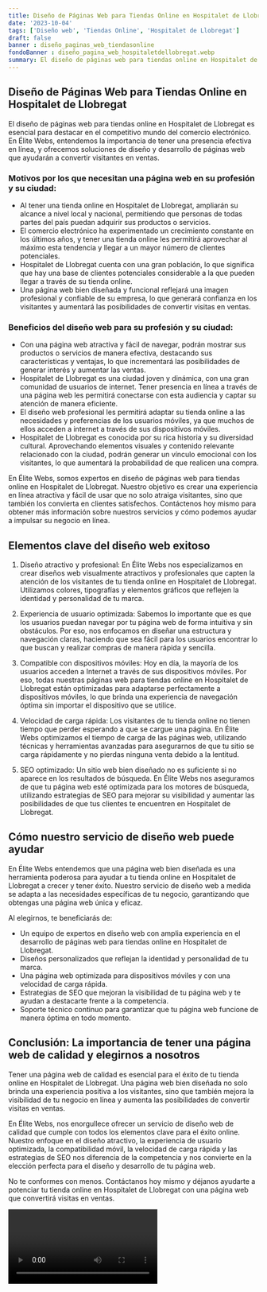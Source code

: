 ```yaml
---
title: Diseño de Páginas Web para Tiendas Online en Hospitalet de Llobregat
date: '2023-10-04'
tags: ['Diseño web', 'Tiendas Online', 'Hospitalet de Llobregat']
draft: false
banner : diseño_paginas_web_tiendasonline
fondoBanner : diseño_pagina_web_hospitaletdellobregat.webp
summary: El diseño de páginas web para tiendas online en Hospitalet de Llobregat es esencial para destacar en el competitivo mundo del comercio electrónico. En Élite Webs, entendemos la importancia de tener una presencia efectiva en línea, y ofrecemos soluciones de diseño y desarrollo de páginas web que ayudarán a convertir visitantes en ventas.
---
```


## Diseño de Páginas Web para Tiendas Online en Hospitalet de Llobregat

El diseño de páginas web para tiendas online en Hospitalet de Llobregat es esencial para destacar en el competitivo mundo del comercio electrónico. En Élite Webs, entendemos la importancia de tener una presencia efectiva en línea, y ofrecemos soluciones de diseño y desarrollo de páginas web que ayudarán a convertir visitantes en ventas.

### Motivos por los que necesitan una página web en su profesión y su ciudad:

- Al tener una tienda online en Hospitalet de Llobregat, ampliarán su alcance a nivel local y nacional, permitiendo que personas de todas partes del país puedan adquirir sus productos o servicios.
- El comercio electrónico ha experimentado un crecimiento constante en los últimos años, y tener una tienda online les permitirá aprovechar al máximo esta tendencia y llegar a un mayor número de clientes potenciales.
- Hospitalet de Llobregat cuenta con una gran población, lo que significa que hay una base de clientes potenciales considerable a la que pueden llegar a través de su tienda online.
- Una página web bien diseñada y funcional reflejará una imagen profesional y confiable de su empresa, lo que generará confianza en los visitantes y aumentará las posibilidades de convertir visitas en ventas.

### Beneficios del diseño web para su profesión y su ciudad:

- Con una página web atractiva y fácil de navegar, podrán mostrar sus productos o servicios de manera efectiva, destacando sus características y ventajas, lo que incrementará las posibilidades de generar interés y aumentar las ventas.
- Hospitalet de Llobregat es una ciudad joven y dinámica, con una gran comunidad de usuarios de internet. Tener presencia en línea a través de una página web les permitirá conectarse con esta audiencia y captar su atención de manera eficiente.
- El diseño web profesional les permitirá adaptar su tienda online a las necesidades y preferencias de los usuarios móviles, ya que muchos de ellos acceden a internet a través de sus dispositivos móviles.
- Hospitalet de Llobregat es conocida por su rica historia y su diversidad cultural. Aprovechando elementos visuales y contenido relevante relacionado con la ciudad, podrán generar un vínculo emocional con los visitantes, lo que aumentará la probabilidad de que realicen una compra.

En Élite Webs, somos expertos en diseño de páginas web para tiendas online en Hospitalet de Llobregat. Nuestro objetivo es crear una experiencia en línea atractiva y fácil de usar que no solo atraiga visitantes, sino que también los convierta en clientes satisfechos. Contáctenos hoy mismo para obtener más información sobre nuestros servicios y cómo podemos ayudar a impulsar su negocio en línea.

<GifSeo />

<Cta />

## Elementos clave del diseño web exitoso

1. Diseño atractivo y profesional: En Élite Webs nos especializamos en crear diseños web visualmente atractivos y profesionales que capten la atención de los visitantes de tu tienda online en Hospitalet de Llobregat. Utilizamos colores, tipografías y elementos gráficos que reflejen la identidad y personalidad de tu marca.

2. Experiencia de usuario optimizada: Sabemos lo importante que es que los usuarios puedan navegar por tu página web de forma intuitiva y sin obstáculos. Por eso, nos enfocamos en diseñar una estructura y navegación claras, haciendo que sea fácil para los usuarios encontrar lo que buscan y realizar compras de manera rápida y sencilla.

3. Compatible con dispositivos móviles: Hoy en día, la mayoría de los usuarios acceden a Internet a través de sus dispositivos móviles. Por eso, todas nuestras páginas web para tiendas online en Hospitalet de Llobregat están optimizadas para adaptarse perfectamente a dispositivos móviles, lo que brinda una experiencia de navegación óptima sin importar el dispositivo que se utilice.

4. Velocidad de carga rápida: Los visitantes de tu tienda online no tienen tiempo que perder esperando a que se cargue una página. En Élite Webs optimizamos el tiempo de carga de las páginas web, utilizando técnicas y herramientas avanzadas para asegurarnos de que tu sitio se carga rápidamente y no pierdas ninguna venta debido a la lentitud.

5. SEO optimizado: Un sitio web bien diseñado no es suficiente si no aparece en los resultados de búsqueda. En Élite Webs nos aseguramos de que tu página web esté optimizada para los motores de búsqueda, utilizando estrategias de SEO para mejorar su visibilidad y aumentar las posibilidades de que tus clientes te encuentren en Hospitalet de Llobregat.

## Cómo nuestro servicio de diseño web puede ayudar

En Élite Webs entendemos que una página web bien diseñada es una herramienta poderosa para ayudar a tu tienda online en Hospitalet de Llobregat a crecer y tener éxito. Nuestro servicio de diseño web a medida se adapta a las necesidades específicas de tu negocio, garantizando que obtengas una página web única y eficaz.

Al elegirnos, te beneficiarás de:

- Un equipo de expertos en diseño web con amplia experiencia en el desarrollo de páginas web para tiendas online en Hospitalet de Llobregat.
- Diseños personalizados que reflejan la identidad y personalidad de tu marca.
- Una página web optimizada para dispositivos móviles y con una velocidad de carga rápida.
- Estrategias de SEO que mejoran la visibilidad de tu página web y te ayudan a destacarte frente a la competencia.
- Soporte técnico continuo para garantizar que tu página web funcione de manera óptima en todo momento.

## Conclusión: La importancia de tener una página web de calidad y elegirnos a nosotros

Tener una página web de calidad es esencial para el éxito de tu tienda online en Hospitalet de Llobregat. Una página web bien diseñada no solo brinda una experiencia positiva a los visitantes, sino que también mejora la visibilidad de tu negocio en línea y aumenta las posibilidades de convertir visitas en ventas.

En Élite Webs, nos enorgullece ofrecer un servicio de diseño web de calidad que cumple con todos los elementos clave para el éxito online. Nuestro enfoque en el diseño atractivo, la experiencia de usuario optimizada, la compatibilidad móvil, la velocidad de carga rápida y las estrategias de SEO nos diferencia de la competencia y nos convierte en la elección perfecta para el diseño y desarrollo de tu página web.

No te conformes con menos. Contáctanos hoy mismo y déjanos ayudarte a potenciar tu tienda online en Hospitalet de Llobregat con una página web que convertirá visitas en ventas.

<Video />

<CtaBot job='Tiendas Online' city='Hospitalet de Llobregat'/>

<Gmaps query='Hospitalet de Llobregat+españa+maps' />